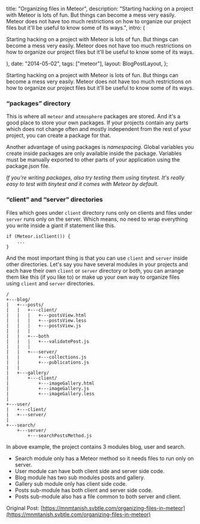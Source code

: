 
  title: "Organizing files in Meteor",
  description:
    "Starting hacking on a project with Meteor is lots of fun. But things  can become a mess very easily. Meteor does not have too much  restrictions on how to organize our project files but it'll be useful to  know some of its ways.",
  intro: (
    <section>
      <p>
        Starting hacking on a project with Meteor is lots of fun. But things can
        become a mess very easily. Meteor does not have too much restrictions on
        how to organize our project files but it'll be useful to know some of
        its ways.
      </p>
    </section>
  ),
  date: "2014-05-02",
  tags: ["meteor"],
  layout: BlogPostLayout,
};

Starting hacking on a project with Meteor is lots of fun. But things can become a mess very easily. Meteor does not have too much restrictions on how to organize our project files but it'll be useful to know some of its ways.

### “packages” directory

This is where all `meteor` and `atmosphere` packages are stored. And it's a good place to store your own packages. If your projects contain any parts which does not change often and mostly independent from the rest of your project, you can create a package for that.

Another advantage of using packages is _namespacing_. Global variables you create inside packages are only available inside the package. Variables must be manually exported to other parts of your application using the package.json file.

_If you're writing packages, also try testing them using tinytest. It's really easy to test with tinytest and it comes with Meteor by default._

### “client” and “server” directories

Files which goes under `client` directory runs only on clients and files under `server` runs only on the server. Which means, no need to wrap everything you write inside a giant if statement like this.

```
if (Meteor.isClient()) {
    ...
}

```

And the most important thing is that you can use `client` and `server` inside other directories. Let's say you have several modules in your projects and each have their own `client` or `server` directory or both, you can arrange them like this (if you like to) or make up your own way to organize files using `client` and `server` directories.

```
/
+---blog/
|   +---posts/
|   |   +---client/
|   |   |   +---postsView.html
|   |   |   +---postsView.less
|   |   |   +---postsView.js
|   |   |
|   |   +---both
|   |   |   +---validatePost.js
|   |   |
|   |   +---server/
|   |       +---collections.js
|   |       +---publications.js
|   |
|   +---gallery/
|       +---client/
|           +---imageGallery.html
|           +---imageGallery.js
|           +---imageGallery.less
|
+---user/
|   +---client/
|   +---server/
|
+---search/
    +---server/
        +---searchPostsMethod.js

```

In above example, the project contains 3 modules blog, user and search.

- Search module only has a Meteor method so it needs files to run only on server.
- User module can have both client side and server side code.
- Blog module has two sub modules posts and gallery.
- Gallery sub module only has client side code.
- Posts sub-module has both client and server side code.
- Posts sub-module also has a file common to both server and client.

Original Post: [https://mnmtanish.svbtle.com/organizing-files-in-meteor](https://mnmtanish.svbtle.com/organizing-files-in-meteor)
